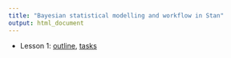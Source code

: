 ```yaml
---
title: "Bayesian statistical modelling and workflow in Stan"
output: html_document
---
```



- Lesson 1: [outline](lesson1.html), [tasks](lesson1-tasks.html)

